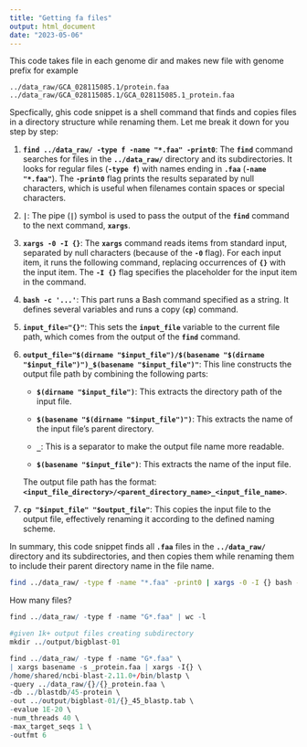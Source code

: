 ```yaml
---
title: "Getting fa files"
output: html_document
date: "2023-05-06"
---
```


This code takes file in each genome dir and makes new file with genome prefix for example

```         
../data_raw/GCA_028115085.1/protein.faa
../data_raw/GCA_028115085.1/GCA_028115085.1_protein.faa
```

Specfically, ghis code snippet is a shell command that finds and copies files in a directory structure while renaming them. Let me break it down for you step by step:

1.  **`find ../data_raw/ -type f -name "*.faa" -print0`**: The **`find`** command searches for files in the **`../data_raw/`** directory and its subdirectories. It looks for regular files (**`-type f`**) with names ending in **`.faa`** (**`-name "*.faa"`**). The **`-print0`** flag prints the results separated by null characters, which is useful when filenames contain spaces or special characters.

2.  **`|`**: The pipe (**`|`**) symbol is used to pass the output of the **`find`** command to the next command, **`xargs`**.

3.  **`xargs -0 -I {}`**: The **`xargs`** command reads items from standard input, separated by null characters (because of the **`-0`** flag). For each input item, it runs the following command, replacing occurrences of **`{}`** with the input item. The **`-I {}`** flag specifies the placeholder for the input item in the command.

4.  **`bash -c '...'`**: This part runs a Bash command specified as a string. It defines several variables and runs a copy (**`cp`**) command.

5.  **`input_file="{}"`**: This sets the **`input_file`** variable to the current file path, which comes from the output of the **`find`** command.

6.  **`output_file="$(dirname "$input_file")/$(basename "$(dirname "$input_file")")_$(basename "$input_file")"`**: This line constructs the output file path by combining the following parts:

    -   **`$(dirname "$input_file")`**: This extracts the directory path of the input file.

    -   **`$(basename "$(dirname "$input_file")")`**: This extracts the name of the input file's parent directory.

    -   **`_`**: This is a separator to make the output file name more readable.

    -   **`$(basename "$input_file")`**: This extracts the name of the input file.

    The output file path has the format: **`<input_file_directory>/<parent_directory_name>_<input_file_name>`**.

7.  **`cp "$input_file" "$output_file"`**: This copies the input file to the output file, effectively renaming it according to the defined naming scheme.

In summary, this code snippet finds all **`.faa`** files in the **`../data_raw/`** directory and its subdirectories, and then copies them while renaming them to include their parent directory name in the file name.

```bash
find ../data_raw/ -type f -name "*.faa" -print0 | xargs -0 -I {} bash -c 'input_file="{}"; output_file="$(dirname "$input_file")/$(basename "$(dirname "$input_file")")_$(basename "$input_file")"; cp "$input_file" "$output_file"'

```


How many files?
```r
find ../data_raw/ -type f -name "G*.faa" | wc -l
```





```r
#given 1k+ output files creating subdirectory
mkdir ../output/bigblast-01

find ../data_raw/ -type f -name "G*.faa" \
| xargs basename -s _protein.faa | xargs -I{} \
/home/shared/ncbi-blast-2.11.0+/bin/blastp \
-query ../data_raw/{}/{}_protein.faa \
-db ../blastdb/45-protein \
-out ../output/bigblast-01/{}_45_blastp.tab \
-evalue 1E-20 \
-num_threads 40 \
-max_target_seqs 1 \
-outfmt 6
```
